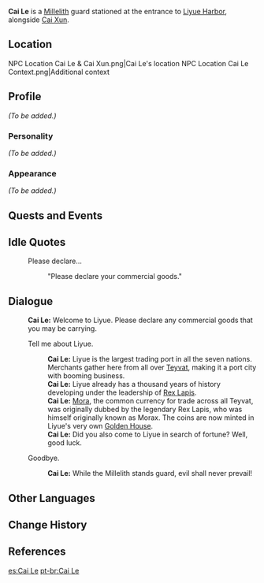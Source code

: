 {{Meta
<!-- REMOVE ANY LINE BELOW WHICH DOES NOT APPLY     -->
<!-- REMOVE THIS TEMPLATE AFTER ADDING MISSING INFO -->
|missing_NPC_profile  = yes
}}
{{Character Infobox
|image            = NPC Cai Le.png
|region           = Liyue
|title            = Millelith
|affiliation      = Millelith
|type             = NPC
|voiceEN          = [https://www.jasoncharlesmiller.com/ Jason Charles Miller]<ref name="JCM VA">Jason Charles Miller: [https://www.jasoncharlesmiller.com/resume EN VA's Website]</ref>
}}
'''Cai Le''' {{Lang|zh=蔡乐|zh_rm=Cài Lè}} is a [[Millelith]] guard stationed at the entrance to [[Liyue Harbor]], alongside [[Cai Xun]].

==Location==
<gallery>
NPC Location Cai Le & Cai Xun.png|Cai Le's location
NPC Location Cai Le Context.png|Additional context
</gallery>

==Profile==
''(To be added.)''

===Personality===
''(To be added.)''

===Appearance===
''(To be added.)''

==Quests and Events==
{{Quests and Events}}

==Idle Quotes==
{{Dialogue start}}
: {{DIcon|Idle}} Please declare...
:: {{A|VO Cai Le 01.ogg}} "Please declare your commercial goods."
{{Dialogue end}}

==Dialogue==
{{Dialogue start}}
:'''Cai Le:''' Welcome to Liyue. Please declare any commercial goods that you may be carrying.
:{{DIcon}} Tell me about Liyue.
::'''Cai Le:''' Liyue is the largest trading port in all the seven nations. Merchants gather here from all over [[Teyvat]], making it a port city with booming business.
::'''Cai Le:''' Liyue already has a thousand years of history developing under the leadership of [[Rex Lapis]].
::'''Cai Le:''' [[Mora]], the common currency for trade across all Teyvat, was originally dubbed by the legendary Rex Lapis, who was himself originally known as Morax. The coins are now minted in Liyue's very own [[Golden House]].
::'''Cai Le:''' Did you also come to Liyue in search of fortune? Well, good luck.
:{{DIcon}} Goodbye.
::'''Cai Le:''' While the Millelith stands guard, evil shall never prevail!
{{Dialogue end}}

==Other Languages==
{{Other Languages
|default_hidden = 1
|en      = Cai Le
|zhs     = 蔡乐
|zhs_rm  = Cài Lè
|zht     = 蔡樂
|zht_rm  = Cài Lè
|ja      = 蔡楽
|ja_rm   = Sai Raku{{Assumed}}
|ko      = 채락
|ko_rm   = Chae Rak
|es      = Tsai Le
|fr      = Cai Le
|ru      = Цай Лэ
|th      = Cai Le
|vi      = Cai Le
|de      = Cai Le
|id      = Cai Le
|pt      = Cai Le
|tr      = Cai Le
|it      = Cai Le
}}

==Change History==
{{Change History|1.0}}

==References==
{{Reflist}}

[[es:Cai Le]]
[[pt-br:Cai Le]]